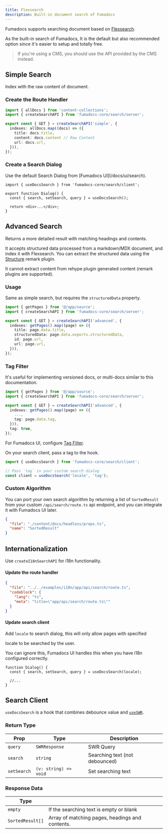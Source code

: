 ```yaml
---
title: Flexsearch
description: Built-in document search of Fumadocs
---
```


Fumadocs supports searching document based on
[Flexsearch](https://github.com/nextapps-de/flexsearch).

As the built-in search of Fumadocs, It is the default but also recommended
option since it's easier to setup and totally free.

> If you're using a CMS, you should use the API provided by the CMS instead.

## Simple Search

Index with the raw content of document.

<div className='steps [&>h3]:step'>

### Create the Route Handler

```ts title="app/api/search/route.ts"
import { allDocs } from 'content-collections';
import { createSearchAPI } from 'fumadocs-core/search/server';

export const { GET } = createSearchAPI('simple', {
  indexes: allDocs.map((docs) => ({
    title: docs.title,
    content: docs.content // Raw Content
    url: docs.url,
  })),
});
```

### Create a Search Dialog

<Callout type="info" title="For Fumadocs UI">
  Use the default Search Dialog from [Fumadocs UI](/docs/ui/search).
</Callout>

```tsx
import { useDocsSearch } from 'fumadocs-core/search/client';

export function Dialog() {
  const { search, setSearch, query } = useDocsSearch();

  return <div>...</div>;
}
```

</div>

## Advanced Search

Returns a more detailed result with matching headings and contents.

It accepts structured data processed from a markdown/MDX document, and index it with
Flexsearch. You can extract the structured data using the [Structure](/docs/headless/mdx/structure) remark plugin.

It cannot extract content from rehype plugin generated content (remark plugins are supported).

### Usage

Same as simple search, but requires the `structuredData` property.

```ts
import { getPages } from '@/app/source';
import { createSearchAPI } from 'fumadocs-core/search/server';

export const { GET } = createSearchAPI('advanced', {
  indexes: getPages().map((page) => ({
    title: page.data.title,
    structuredData: page.data.exports.structuredData,
    id: page.url,
    url: page.url,
  })),
});
```

### Tag Filter

It's useful for implementing versioned docs, or multi-docs similar to this
documentation.

```ts
import { getPages } from '@/app/source';
import { createSearchAPI } from 'fumadocs-core/search/server';

export const { GET } = createSearchAPI('advanced', {
  indexes: getPages().map((page) => ({
    ...,
    tag: page.data.tag,
  })),
  tag: true,
});
```

For Fumadocs UI, configure [Tag Filter](/docs/ui/search#tag-filter).

On your search client, pass a tag to the hook.

```ts
import { useDocsSearch } from 'fumadocs-core/search/client';

// Pass `tag` in your custom search dialog
const client = useDocsSearch('locale', 'tag');
```

### Custom Algorithm

You can port your own search algorithm by returning a list of `SortedResult`
from your custom `/api/search/route.ts` api endpoint, and you can integrate it
with Fumadocs UI later.

```json doc-gen:typescript
{
  "file": "./content/docs/headless/props.ts",
  "name": "SortedResult"
}
```

## Internationalization

Use `createI18nSearchAPI` for i18n functionality.

<div className='steps [&_h4]:step'>

<h4>Update the route handler</h4>

```json doc-gen:file
{
  "file": "../../examples/i18n/app/api/search/route.ts",
  "codeblock": {
    "lang": "ts",
    "meta": "title=\"app/api/search/route.ts\""
  }
}
```

<h4>Update search client</h4>

Add `locale` to search dialog, this will only allow pages with specified

locale to be searched by the user.

<Callout type="info" title="For Fumadocs UI">
  You can ignore this, Fumadocs UI handles this when you have i18n configured
  correctly.
</Callout>

```tsx
function Dialog() {
  const { search, setSearch, query } = useDocsSearch(locale);

  //...
}
```

</div>

## Search Client

`useDocsSearch` is a hook that combines debounce value and [`useSWR`](https://swr.vercel.app).

### Return Type

| Prop        | Type                  | Description                    |
| ----------- | --------------------- | ------------------------------ |
| `query`     | `SWRResponse`         | SWR Query                      |
| `search`    | `string`              | Searching text (not debounced) |
| `setSearch` | `(v: string) => void` | Set searching text             |

### Response Data

| Type             |                                                 |
| ---------------- | ----------------------------------------------- |
| `empty`          | If the searching text is empty or blank         |
| `SortedResult[]` | Array of matching pages, headings and contents. |

